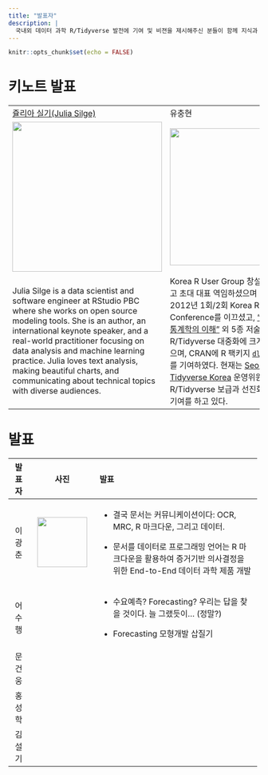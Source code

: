 ```yaml
---
title: "발표자"
description: |
  국내외 데이터 과학 R/Tidyverse 발전에 기여 및 비젼을 제시해주신 분들이 함께 지식과 경험을 나누는 자리입니다
---
```


```r
knitr::opts_chunk$set(echo = FALSE)
```

# 키노트 발표

+-------------------------------------------------------------------------------------------------------------------------------------------------------------------------------------------------------------------------------------------------------------------------------------------------------------------------------------------------------------------------------------+------------------------------------------------------------------------------------------------------------------------------------------------------------------------------------------------------------------------------------------------------------------------------------------------------------------------------------------------------------------------------------------------------------------------------------------------------------------------------------------------------------------------------------------------------------------------------------------------------------------------------------------------------+
| [쥴리아 실기(Julia Silge)](https://juliasilge.com/)                                                                                                                                                                                                                                                                                                                                 | 유충현                                                                                                                                                                                                                                                                                                                                                                                                                                                                                                                                                                                                                                               |
+-------------------------------------------------------------------------------------------------------------------------------------------------------------------------------------------------------------------------------------------------------------------------------------------------------------------------------------------------------------------------------------+------------------------------------------------------------------------------------------------------------------------------------------------------------------------------------------------------------------------------------------------------------------------------------------------------------------------------------------------------------------------------------------------------------------------------------------------------------------------------------------------------------------------------------------------------------------------------------------------------------------------------------------------------+
| ![](fig/julia_silge.jpg){width="300"}                                                                                                                                                                                                                                                                                                                                               | ![](fig/choonghyun_ryu.png){width="274"}                                                                                                                                                                                                                                                                                                                                                                                                                                                                                                                                                                                                             |
+-------------------------------------------------------------------------------------------------------------------------------------------------------------------------------------------------------------------------------------------------------------------------------------------------------------------------------------------------------------------------------------+------------------------------------------------------------------------------------------------------------------------------------------------------------------------------------------------------------------------------------------------------------------------------------------------------------------------------------------------------------------------------------------------------------------------------------------------------------------------------------------------------------------------------------------------------------------------------------------------------------------------------------------------------+
| Julia Silge is a data scientist and software engineer at RStudio PBC where she works on open source modeling tools. She is an author, an international keynote speaker, and a real-world practitioner focusing on data analysis and machine learning practice. Julia loves text analysis, making beautiful charts, and communicating about technical topics with diverse audiences. | Korea R User Group 창설을 주도하셨고 초대 대표 역임하셨으며 2011년, 2012년 1회/2회 Korea R User Conference를 이끄셨고, ["R을 이용한 통계학의 이해"](http://www.yes24.com/Product/Goods/8920562) 외 5종 저술을 통해 한글 R/Tidyverse 대중화에 크게 기여를 하셨으며, CRAN에 R 팩키지 [`dlookr`](https://cran.r-project.org/web/packages/dlookr/index.html), [`alookr`](https://cran.r-project.org/web/packages/alookr/index.html) 를 기여하였다. 현재는 [Seoul R Meetup](https://tidyverse-korea.github.io/seoul-R/), [Tidyverse Korea](https://www.facebook.com/groups/tidyverse) 운영위원으로 R/Tidyverse 보급과 선진화에 헌신적인 기여를 하고 있다. |
+-------------------------------------------------------------------------------------------------------------------------------------------------------------------------------------------------------------------------------------------------------------------------------------------------------------------------------------------------------------------------------------+------------------------------------------------------------------------------------------------------------------------------------------------------------------------------------------------------------------------------------------------------------------------------------------------------------------------------------------------------------------------------------------------------------------------------------------------------------------------------------------------------------------------------------------------------------------------------------------------------------------------------------------------------+

# 발표

+----------------+--------------------------------------------------+-----------------------------------------------------------------------------------------------------------------------+
| 발표자         | 사진                                             | 발표                                                                                                                  |
+:==============:+:================================================:+:======================================================================================================================+
| 이광춘         | ![](fig/speakers/kwangchun_lee.jpg){width="100"} | -   결국 문서는 커뮤니케이션이다: OCR, MRC, R 마크다운, 그리고 데이터.                                                |
|                |                                                  |                                                                                                                       |
|                |                                                  | -   문서를 데이터로 프로그래밍 언어는 R 마크다운을 활용하여 증거기반 의사결정을 위한 End-to-End 데이터 과학 제품 개발 |
+----------------+--------------------------------------------------+-----------------------------------------------------------------------------------------------------------------------+
| 어수행         |                                                  | -   수요예측? Forecasting? 우리는 답을 찾을 것이다. 늘 그랬듯이... (정말?)                                            |
|                |                                                  |                                                                                                                       |
|                |                                                  | -   Forecasting 모형개발 삽질기                                                                                       |
+----------------+--------------------------------------------------+-----------------------------------------------------------------------------------------------------------------------+
| 문건웅         |                                                  |                                                                                                                       |
+----------------+--------------------------------------------------+-----------------------------------------------------------------------------------------------------------------------+
| 홍성학         |                                                  |                                                                                                                       |
+----------------+--------------------------------------------------+-----------------------------------------------------------------------------------------------------------------------+
| 김설기         |                                                  |                                                                                                                       |
+----------------+--------------------------------------------------+-----------------------------------------------------------------------------------------------------------------------+
